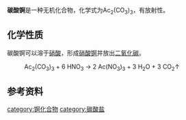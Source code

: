 {{chembox
| Watchedfields = 
| verifiedrevid = 
|CustomizedImage=[[File:2.svg|File:2.svg]][[File:Ac3+.svg|69px]][[File:3.svg|File:3.svg]][[File:Carbonat-Ion.svg|File:Carbonat-Ion.svg]]
|   ImageName = 碳酸锕(III)<br />actinium(III) carbonate
|   OtherNames = 
| Section1 = {{Chembox Identifiers
|   ChemSpiderID_Ref = 
| ChemSpiderID = 
| InChI =
| InChIKey = 
| SMILES = 
| StdInChI_Ref = 
| StdInChI = 
| StdInChIKey_Ref = 
| StdInChIKey = 
| CASNo = 124399-15-1
| CASNo_Ref = {{cascite|correct|CAS}}
| PubChem = 
  }}
| Section2 = {{Chembox Properties
|Ac=2|C=3|O=9
|   Appearance = 
|   Density = 
|   Solubility = 难溶于水<ref name=wj>《无机化学丛书》.第十卷 锕系 锕系后元素. 张青莲 等. 科学出版社. 4.4 锕的化合物. P<sub>76</sub>. ISBN 978-7-03-030572-5</ref>
|   SolubleOther = 
|   MeltingPt = 
|   BoilingPt = 
  }}
| Section3 = {{Chembox Structure
|   Coordination = 
|   CrystalStruct = 
|   SpaceGroup = 
  }}
| Section7 = {{Chembox Hazards
|   EUIndex = 
  }}
| Section8 = {{Chembox Related
| OtherAnions = [[草酸锕|草酸锕]]
| OtherCations = [[碳酸钪|碳酸钪]]<br />[[碳酸钇|碳酸钇]]<br />[[碳酸镧|碳酸镧]]
| OtherFunctn = 
| Function = 
| OtherCpds = }}
}}
'''碳酸锕'''是一种无机化合物，化学式为Ac<sub>2</sub>(CO<sub>3</sub>)<sub>3</sub>，有放射性。
==化学性质==
碳酸锕可以溶于[[硝酸|硝酸]]，形成[[硝酸锕|硝酸锕]]并放出[[二氧化碳|二氧化碳]]。
: Ac<sub>2</sub>(CO<sub>3</sub>)<sub>3</sub> + 6 HNO<sub>3</sub> → 2 Ac(NO<sub>3</sub>)<sub>3</sub> + 3 H<sub>2</sub>O + 3 CO<sub>2</sub>↑

==参考资料==
{{reflist}}
{{锕化合物}}
[[category:锕化合物|category:锕化合物]]
[[category:碳酸盐|category:碳酸盐]]
{{chem-stub}}